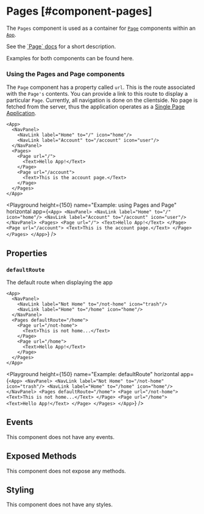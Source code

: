 
# Pages [#component-pages]

The `Pages` component is used as a container for [`Page`](./Page.mdx) components within an [`App`](./App.mdx).

See the [\`Page\` docs](./Page.mdx) for a short description.

Examples for both components can be found here.

### Using the Pages and Page components

The `Page` component has a property called `url`. This is the route associated with the `Page's` contents.
You can provide a link to this route to display a particular `Page`.
Currently, all navigation is done on the clientside.
No page is fetched from the server, thus the application operates as a [Single Page Application](https://developer.mozilla.org/en-US/docs/Glossary/SPA).

```xmlui copy {3-4, 7, 10}
<App>
  <NavPanel>
    <NavLink label="Home" to="/" icon="home"/>
    <NavLink label="Account" to="/account" icon="user"/>
  </NavPanel>
  <Pages>
    <Page url="/">
      <Text>Hello App!</Text>
    </Page>
    <Page url="/account">
      <Text>This is the account page.</Text>
    </Page>
  </Pages>
</App>
```

<Playground
  height={150}
  name="Example: using Pages and Page"
  horizontal
  app={`
  <App>
    <NavPanel>
      <NavLink label="Home" to="/" icon="home"/>
      <NavLink label="Account" to="/account" icon="user"/>
    </NavPanel>
    <Pages>
      <Page url="/">
        <Text>Hello App!</Text>
      </Page>
      <Page url="/account">
        <Text>This is the account page.</Text>
      </Page>
    </Pages>
  </App>
  `}
/>

## Properties

### `defaultRoute`

The default route when displaying the app

```xmlui copy {6-13}
<App>
  <NavPanel>
    <NavLink label="Not Home" to="/not-home" icon="trash"/>
    <NavLink label="Home" to="/home" icon="home"/>
  </NavPanel>
  <Pages defaultRoute="/home">
    <Page url="/not-home">
      <Text>This is not home...</Text>
    </Page>
    <Page url="/home">
      <Text>Hello App!</Text>
    </Page>
  </Pages>
</App>
```

<Playground
  height={150}
  name="Example: defaultRoute"
  horizontal
  app={`
  <App>
    <NavPanel>
      <NavLink label="Not Home" to="/not-home" icon="trash"/>
      <NavLink label="Home" to="/home" icon="home"/>
    </NavPanel>
    <Pages defaultRoute="/home">
      <Page url="/not-home">
        <Text>This is not home...</Text>
      </Page>
      <Page url="/home">
        <Text>Hello App!</Text>
      </Page>
    </Pages>
  </App>
  `}
/>

## Events

This component does not have any events.

## Exposed Methods

This component does not expose any methods.

## Styling

This component does not have any styles.
